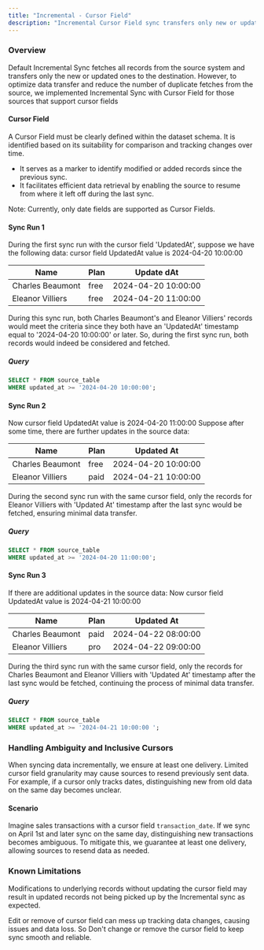 ```yaml
---
title: "Incremental - Cursor Field"
description: "Incremental Cursor Field sync transfers only new or updated data, minimizing data transfer using a cursor field."
---
```


### Overview

Default Incremental Sync fetches all records from the source system and transfers only the new or updated ones to the destination. However, to optimize data transfer and reduce the number of duplicate fetches from the source, we implemented Incremental Sync with Cursor Field for those sources that support cursor fields

#### Cursor Field

A Cursor Field must be clearly defined within the dataset schema. It is identified based on its suitability for comparison and tracking changes over time.

- It serves as a marker to identify modified or added records since the previous sync.
- It facilitates efficient data retrieval by enabling the source to resume from where it left off during the last sync.

Note: Currently, only date fields are supported as Cursor Fields.

####

#### Sync Run 1

During the first sync run with the cursor field 'UpdatedAt', suppose we have the following data:
cursor field UpdatedAt value is 2024-04-20 10:00:00

| Name             | Plan | Update dAt          |
| ---------------- | ---- | ------------------- |
| Charles Beaumont | free | 2024-04-20 10:00:00 |
| Eleanor Villiers | free | 2024-04-20 11:00:00 |

During this sync run, both Charles Beaumont's and Eleanor Villiers' records would meet the criteria since they both have an 'UpdatedAt' timestamp equal to '2024-04-20 10:00:00' or later. So, during the first sync run, both records would indeed be considered and fetched.

##### Query

```sql
SELECT * FROM source_table
WHERE updated_at >= '2024-04-20 10:00:00';
```

#### Sync Run 2

Now cursor field UpdatedAt value is 2024-04-20 11:00:00
Suppose after some time, there are further updates in the source data:

| Name             | Plan | Updated At          |
| ---------------- | ---- | ------------------- |
| Charles Beaumont | free | 2024-04-20 10:00:00 |
| Eleanor Villiers | paid | 2024-04-21 10:00:00 |

During the second sync run with the same cursor field, only the records for Eleanor Villiers with 'Updated At' timestamp after the last sync would be fetched, ensuring minimal data transfer.

##### Query

```sql
SELECT * FROM source_table
WHERE updated_at >= '2024-04-20 11:00:00';
```

#### Sync Run 3

If there are additional updates in the source data:
Now cursor field UpdatedAt value is 2024-04-21 10:00:00

| Name             | Plan | Updated At          |
| ---------------- | ---- | ------------------- |
| Charles Beaumont | paid | 2024-04-22 08:00:00 |
| Eleanor Villiers | pro  | 2024-04-22 09:00:00 |

During the third sync run with the same cursor field, only the records for Charles Beaumont and Eleanor Villiers with 'Updated At' timestamp after the last sync would be fetched, continuing the process of minimal data transfer.

##### Query

```sql
SELECT * FROM source_table
WHERE updated_at >= '2024-04-21 10:00:00 ';
```

### Handling Ambiguity and Inclusive Cursors

When syncing data incrementally, we ensure at least one delivery. Limited cursor field granularity may cause sources to resend previously sent data. For example, if a cursor only tracks dates, distinguishing new from old data on the same day becomes unclear.

#### Scenario

Imagine sales transactions with a cursor field `transaction_date`. If we sync on April 1st and later sync on the same day, distinguishing new transactions becomes ambiguous. To mitigate this, we guarantee at least one delivery, allowing sources to resend data as needed.

### Known Limitations

Modifications to underlying records without updating the cursor field may result in updated records not being picked up by the Incremental sync as expected.

Edit or remove of cursor field can mess up tracking data changes, causing issues and data loss. So Don't change or remove the cursor field to keep sync smooth and reliable.

